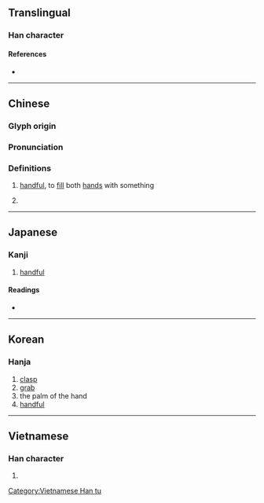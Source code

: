 {{character info/new}}
==Translingual==

===Han character===
{{Han char|rn=20|rad=勹|as=06|sn=8|four=27920|canj=PFD|ids=⿹勹米}}

====References====
* {{Han ref|kx=0151.120|dkj=02523|dj=0340.180|hdz=10259.010|uh=530A|ud=21258|bh=CBD6|bd=52182}}

----

==Chinese==
{{zh-forms|alt=𦥑:ancient form}}

===Glyph origin===
{{Han etym}}

===Pronunciation===
{{zh-pron
|m=jū
|c=guk1
|h=pfs=
|md=
|mn=kiok
|w=
|mc=y
|oc=y
|cat=n
}}

===Definitions===
{{zh-hanzi}}

# {{zh-obsolete}} [[handful]], to [[fill]] both [[hand]]s with something <!--《康熙字典》匊：『...《說文》在手曰匊。《徐曰》手掬米，會意。《玉篇》兩手也，滿手也，手中也，物在手也。《詩·唐風》椒聊之實，蕃衍盈匊。』-->
# {{alt-form|lang=zh|掬}} <!-- [2] 《廣韻·入聲·屋·菊》匊：物在手。[2]《集韻》或作掬。-->

----

==Japanese==

===Kanji===
{{ja-kanji|grade=|rs=勹06}}

# [[handful]]

====Readings====
* {{ja-readings|on=[[きく]] (kiku), [[こく]] (koku)|kun=[[すくう]] (sukuu), [[たなごころ]] (tanagokoro)}}

----

==Korean==

===Hanja===
{{ko-hanja|hangeul=국|rv=guk|mr=kuk}}

# [[clasp]]
# [[grab]]
# the palm of the hand
# [[handful]]

----

==Vietnamese==

===Han character===
{{vi-hantu|rs=勹06|hanviet=cúc}}

# {{defn|vi|sort=勹06}}

[[Category:Vietnamese Han tu]]